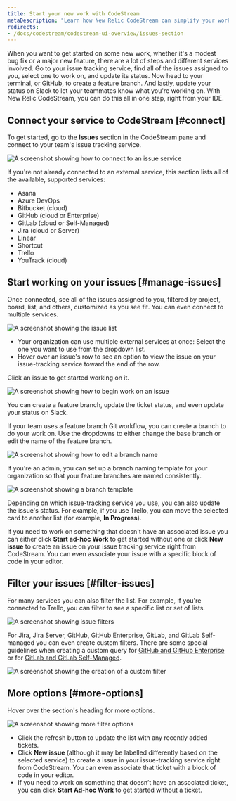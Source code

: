 ```yaml
---
title: Start your new work with CodeStream
metaDescription: "Learn how New Relic CodeStream can simplify your workflow."
redirects:
- /docs/codestream/codestream-ui-overview/issues-section
---
```










When you want to get started on some new work, whether it's a modest bug fix or a major new feature, there are a lot of steps and different services involved. Go to your issue tracking service, find all of the issues assigned to you, select one to work on, and update its status. Now head to your terminal, or GitHub, to create a feature branch. And lastly, update your status on Slack to let your teammates know what you're working on. With New Relic CodeStream, you can do this all in one step, right from your IDE.

## Connect your service to CodeStream [#connect]

To get started, go to the **Issues** section in the CodeStream pane and connect to your team's issue tracking service.

<img
  title="issue service"
  alt="A screenshot showing how to connect to an issue service"
  src={issuesSectionConnect}
/>

If you're not already connected to an external service, this section lists all of the available, supported services:

* Asana
* Azure DevOps
* Bitbucket (cloud)
* GitHub (cloud or Enterprise)
* GitLab (cloud or Self-Managed)
* Jira (cloud or Server)
* Linear
* Shortcut
* Trello
* YouTrack (cloud)

## Start working on your issues [#manage-issues]

Once connected, see all of the issues assigned to you, filtered by project, board, list, and others, customized as you see fit. You can even connect to multiple services.

<img
  title="issue list"
  alt="A screenshot showing the issue list"
  src={issuesSectionBacklog}
/>

* Your organization can use multiple external services at once: Select the one you want to use from the dropdown list.
* Hover over an issue's row to see an option to view the issue on your issue-tracking service toward the end of the row.

Click an issue to get started working on it.

<img
  title="start work"
  alt="A screenshot showing how to begin work on an issue"
  src={startWork2}
/>

You can create a feature branch, update the ticket status, and even update your status on Slack.

If your team uses a feature branch Git workflow, you can create a branch to do your work on. Use the dropdowns to either change the base branch or edit the name of the feature branch.

<img
  title="branch options"
  alt="A screenshot showing how to edit a branch name"
  src={startWorkBranchOptions}
/>

If you're an admin, you can set up a branch naming template for your organization so that your feature branches are named consistently.

<img
  title="branch template"
  alt="A screenshot showing a branch template"
  src={startWorkBranchTemplate2}
/>

Depending on which issue-tracking service you use, you can also update the issue's status. For example, if you use Trello, you can move the selected card to another list (for example, **In Progress**).

If you need to work on something that doesn't have an associated issue you can either click **Start ad-hoc Work** to get started without one or click **New issue** to create an issue on your issue tracking service right from CodeStream. You can even associate your issue with a specific block of code in your editor.

## Filter your issues [#filter-issues]

For many services you can also filter the list. For example, if you're connected to Trello, you can filter to see a specific list or set of lists.

<img
  alt="A screenshot showing issue filters"
  src={issuesFilter}
/>

For Jira, Jira Server, GitHub, GitHub Enterprise, GitLab, and GitLab Self-managed you can even create custom filters. There are some special guidelines when creating a custom query for [GitHub and GitHub Enterprise](/docs/codestream/codestream-ui-overview/pull-requests-section/#github) or for [GitLab and GitLab Self-Managed](/docs/codestream/codestream-ui-overview/pull-requests-section/#gitlab).

<img
  title="custom-filter"
  alt="A screenshot showing the creation of a custom filter"
  src={issuesCustomFilter}
/>

## More options [#more-options]

Hover over the section's heading for more options.

<img
  title="more-options"
  alt="A screenshot showing more filter options"
  src={issuesSectionHeader}
/>

* Click the refresh button to update the list with any recently added tickets.
* Click **New issue** (although it may be labelled differently based on the selected service) to create a issue in your issue-tracking service right from CodeStream. You can even associate that ticket with a block of code in your editor.
* If you need to work on something that doesn’t have an associated ticket, you can click **Start Ad-hoc Work** to get started without a ticket.
